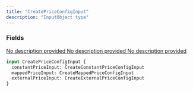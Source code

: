 ```yaml
---
title: "CreatePriceConfigInput"
description: "InputObject type"
---
```


### Fields

<a href="/api-reference/types/createconstantpriceconfiginput">
  <ResponseField name="constantPriceInput" type="CreateConstantPriceConfigInput">
    No description provided
  </ResponseField>
</a>

<a href="/api-reference/types/createmappedpriceconfiginput">
  <ResponseField name="mappedPriceInput" type="CreateMappedPriceConfigInput">
    No description provided
  </ResponseField>
</a>

<a href="/api-reference/types/createexternalpriceconfiginput">
  <ResponseField name="externalPriceInput" type="CreateExternalPriceConfigInput">
    No description provided
  </ResponseField>
</a>


```graphql CreatePriceConfigInput
input CreatePriceConfigInput {
  constantPriceInput: CreateConstantPriceConfigInput
  mappedPriceInput: CreateMappedPriceConfigInput
  externalPriceInput: CreateExternalPriceConfigInput
}
```
